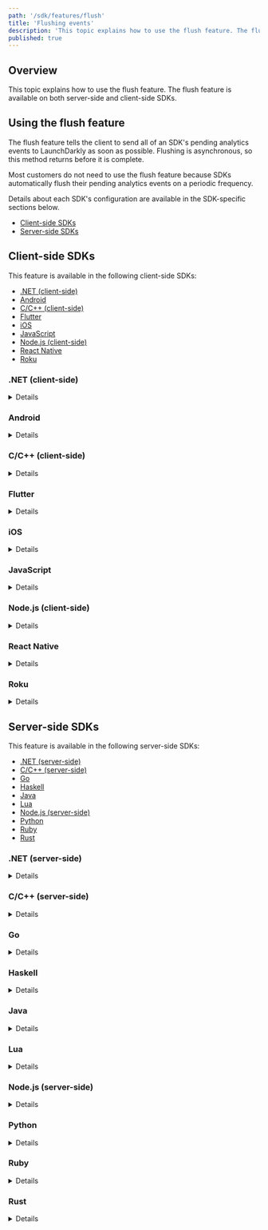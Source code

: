 ```yaml
---
path: '/sdk/features/flush'
title: 'Flushing events'
description: 'This topic explains how to use the flush feature. The flush feature is available on both server-side and client-side SDKs.'
published: true
---
```


## Overview

This topic explains how to use the flush feature. The flush feature is available on both server-side and client-side SDKs.

## Using the flush feature

The flush feature tells the client to send all of an SDK's pending analytics events to LaunchDarkly as soon as possible. Flushing is asynchronous, so this method returns before it is complete.

Most customers do not need to use the flush feature because SDKs automatically flush their pending analytics events on a periodic frequency.

Details about each SDK's configuration are available in the SDK-specific sections below.

* [Client-side SDKs](#client-side-sdks)
* [Server-side SDKs](#server-side-sdks)

## Client-side SDKs

This feature is available in the following client-side SDKs:

* [.NET (client-side)](#net-client-side)
* [Android](#android)
* [C/C++ (client-side)](#cc-client-side)
* [Flutter](#flutter)
* [iOS](#ios)
* [JavaScript](#javascript)
* [Node.js (client-side)](#nodejs-client-side)
* [React Native](#react-native)
* [Roku](#roku)

### .NET (client-side)

<Details summary="Expand .NET (client-side) code sample">

Internally, the client-side .NET SDK keeps an event buffer for `Track` and `Identify` calls. These are flushed periodically in a background thread. In some situations, such as if you're testing out the SDK in a REPL, you may want to manually call `Flush` to process events immediately.

The flush interval is configurable. If you need to change the interval, you can do so with the `Configuration` class.

To call `flush`:

<CodeTabs
  defaultValue="csharp"
  values={[
    { label: 'Example', value: 'csharp', },
  ]
}>
<CodeTabItem value="csharp">

```csharp
client.Flush();
```

</CodeTabItem>
</CodeTabs>
</Details>

### Android

<Details summary="Expand Android code sample">

The Android SDK keeps an internal event buffer for analytics calls. These are flushed periodically in a background thread. You can configure the flush interval if needed.

In some situations, such as when you test out the SDK in a simulator, you may want to manually call `flush` to request any queued events to be sent immediately. This call is non-blocking, so it returns before the events are sent.

Here's how:

<CodeTabs
  defaultValue="java"
  values={[
    { label: 'Java', value: 'java', },
    { label: 'Kotlin', value: 'kotlin' }
  ]
}>
<CodeTabItem value="java">

```java
client.flush();
```

</CodeTabItem>
<CodeTabItem value="kotlin">

```kotlin
client.flush()
```

</CodeTabItem>
</CodeTabs>

The flush interval is configurable.
</Details>

### C/C++ (client-side)

<Details summary="Expand C/C++ (server-side) code sample">

The LaunchDarkly SDK keeps an internal event buffer for analytics events. These are flushed periodically in a background thread. In some situations, for example, if you're testing out the SDK in a simulator, you may want to manually call flush to process events immediately.

<CodeTabs
  defaultValue="c"
  values={[
    { label: 'Example', value: 'c', },
  ]
}>
<CodeTabItem value="c">

```c
LDClientFlush(client);
```

</CodeTabItem>
</CodeTabs>

The flush interval is configurable. If you need to change the interval, you can do so via the configuration.
</Details>

### Flutter

<Details summary="Expand Flutter code sample">

Internally, the Flutter SDK keeps an event buffer for `track` calls. These are flushed periodically in a background thread. You can configure the flush interval if needed.

In some situations, such as when you test out the SDK in a simulator, you may want to manually call `flush` to request any queued events to be sent immediately. This call is non-blocking, so it returns before the events are sent.

To call `flush`:

<CodeTabs
  defaultValue="dart"
  values={[
    { label: 'Dart', value: 'dart', },
  ]
}>
<CodeTabItem value="dart">

```dart
await LDClient.flush();
```

</CodeTabItem>
</CodeTabs>
</Details>

### iOS

<Details summary="Expand iOS code sample">

Internally, the iOS SDK keeps an event buffer for `track` calls. These are flushed periodically in a background thread. You can configure the flush interval if needed.

In some situations, such as when you test out the SDK in a simulator, you may want to manually call `flush` to request any queued events to be sent immediately. This call is non-blocking, so it returns before the events are sent.

To call `flush`:

<CodeTabs
  defaultValue="swift"
  values={[
    { label: 'Swift', value: 'swift', },
    { label: 'Objective-C', value: 'objc', },
  ]
}>
<CodeTabItem value="swift">

```swift
LDClient.get()!.flush()

```

</CodeTabItem>
<CodeTabItem value="objc">

```objectivec
[[LDClient get] flush];
```

</CodeTabItem>
</CodeTabs>
</Details>

### JavaScript

<Details summary="Expand JavaScript code sample">

Internally, the JavaScript SDK keeps an event buffer for `track` calls. These are flushed periodically in a background thread. You can configure the flush interval if needed.

In some situations, such as when you test out the SDK in a simulator, you may want to manually call `flush` to request any queued events to be sent immediately. This call is non-blocking, so it returns before the events are sent.

This method is asynchronous. You can pass a callback or wait for the returned `Promise` to determine when all events have been flushed.

To call `flush`:

<CodeTabs
  defaultValue="js"
  values={[
    { label: 'JavaScript', value: 'js', },
    { label: 'TypeScript', value: 'ts', },
  ]
}>
<CodeTabItem value="js">

```js
client.flush();
```

</CodeTabItem>
<CodeTabItem value="ts">

```ts
client.flush();
```

</CodeTabItem>
</CodeTabs>
</Details>

### Node.js (client-side)

<Details summary="Expand Node.js (client-side) code sample">

Internally, the LaunchDarkly SDK keeps an analytics event buffer. These events are flushed periodically. In some situations, you may want to manually call `flush` to process events immediately.

This method is asynchronous. You can pass a callback or wait for the returned `Promise` to determine when all events have been flushed.

To call `flush`:

<CodeTabs
  defaultValue="js"
  values={[
    { label: 'JavaScript', value: 'js', },
  ]
}>
<CodeTabItem value="js">

```js
client.flush();

// or, with a callback:
client.flush(() => {
  console.log('flush complete');
});

// or, with a Promise:
client.flush().then(() => {
  console.log('flush complete');
});
```

</CodeTabItem>
</CodeTabs>
</Details>

### React Native

<Details summary="Expand React Native code sample">

Internally, the React Native SDK keeps an event buffer for `track` calls. These are flushed periodically in a background thread. You can configure the flush interval if needed.

In some situations, such as when you test out the SDK in a simulator, you may want to manually call `flush` to request any queued events to be sent immediately. This call is non-blocking, so it returns before the events are sent.

To call `flush`:

<CodeTabs
  defaultValue="js"
  values={[
    { label: 'JavaScript', value: 'js', },
  ]
}>
<CodeTabItem value="js">

```js
client.flush();
```

</CodeTabItem>
</CodeTabs>
</Details>

### Roku

<Details summary="Expand Roku code sample">

Internally, the Roku SDK keeps an event buffer for `track` calls. These are flushed periodically in a background thread. You can configure the flush interval if needed.

In some situations, such as when you test out the SDK in a simulator, you may want to manually call `flush` to request any queued events to be sent immediately. This call is non-blocking, so it returns before the events are sent.

To call `flush`:

<CodeTabs
  defaultValue="brightscript"
  values={[
    { label: 'BrightScript', value: 'brightscript', },
  ]
}>
<CodeTabItem value="brightscript">

```brightscript
launchDarkly.flush()

```

</CodeTabItem>
</CodeTabs>
</Details>

## Server-side SDKs

This feature is available in the following server-side SDKs:

* [.NET (server-side)](#net-server-side)
* [C/C++ (server-side)](#cc-server-side)
* [Go](#go)
* [Haskell](#haskell)
* [Java](#java)
* [Lua](#lua)
* [Node.js (server-side)](#nodejs-server-side)
* [Python](#python)
* [Ruby](#ruby)
* [Rust](#rust)

### .NET (server-side)

<Details summary="Expand .NET (server-side) code sample">

Internally, the LaunchDarkly SDK keeps an event buffer for events generated by evaluations, or by `Track` or `Identify` calls. These events are flushed periodically in a background thread. In some situations, such as if you're testing out the SDK in a REPL, you may want to manually call [`Flush`](https://launchdarkly.github.io/dotnet-server-sdk/api/LaunchDarkly.Sdk.Server.LdClient.html#LaunchDarkly_Sdk_Server_LdClient_Flush_) to process events immediately.

The flush interval is configurable. If you need to change the interval, you can do so with the `Configuration` class.

To call `flush`:

<CodeTabs
  defaultValue="csharp"
  values={[
    { label: 'Example', value: 'csharp', },
  ]
}>
<CodeTabItem value="csharp">

```csharp
client.Flush();
```

</CodeTabItem>
</CodeTabs>
</Details>

### C/C++ (server-side)

<Details summary="Expand C/C++ (server-side) code sample">

The LaunchDarkly SDK keeps an internal event buffer for analytics events. These are flushed periodically in a background thread. In some situations, such as if you're testing out the SDK in a simulator, you may want to manually call flush to process events immediately.

This function will not block, but instead initiate a flush operation in the background. The flush interval is configurable. If you need to change the interval, you can do so with the configuration.

Here's how:

<CodeTabs
  defaultValue="c"
  values={[
    { label: 'Example', value: 'c', },
  ]
}>
<CodeTabItem value="c">

```c
LDClientFlush(client);
```

</CodeTabItem>
</CodeTabs>
</Details>

### Go

<Details summary="Expand Go code sample">

Internally, the LaunchDarkly SDK keeps an event buffer for the analytics events that are produced by calling the `...Variation` or `...VariationDetail` methods, the `Track...` methods, or `Identify`. These are flushed periodically in a background thread. In some situations, you may want to manually call [`Flush`](https://pkg.go.dev/gopkg.in/launchdarkly/go-server-sdk.v5#LDClient.Flush) to process events immediately.

The flush interval is configurable. If you need to change the interval, you can do so by making a custom client configuration.

Here's how:

<CodeTabs
  defaultValue="go"
  values={[
    { label: 'Go', value: 'go', },
  ]
}>
<CodeTabItem value="go">

```go
client.Flush();
```

</CodeTabItem>
</CodeTabs>
</Details>

### Haskell

<Details summary="Expand Haskell code sample">

The LaunchDarkly SDK keeps an internal event buffer for analytics events. These events are flushed periodically in a background thread. In some situations, such as if you're testing the SDK in a simulator, you may want to manually call flush to process events immediately.

This function will not block, but instead initiate a flush operation in the background. The flush interval is configurable. If you need to change the interval, you can do so with the configuration.

Here's how:

<CodeTabs
  defaultValue="haskell"
  values={[
    { label: 'Haskell', value: 'haskell', },
  ]
}>
<CodeTabItem value="haskell">

```haskell
flushEvents client
```

</CodeTabItem>
</CodeTabs>
</Details>

### Java

<Details summary="Expand Java code sample">

Internally, the LaunchDarkly SDK keeps an event buffer for `track` and `identify` calls. These are flushed periodically in a background thread. In some situations, such as if you're testing out the SDK in a REPL, you may want to manually call [`flush`](http://launchdarkly.github.io/java-server-sdk/com/launchdarkly/sdk/server/LDClient.html#flush--) to process events immediately.

The flush interval is configurable. If you need to change the interval, you can do so with `LDConfig.Builder` and [`Components.sendEvents()`](http://launchdarkly.github.io/java-server-sdk/com/launchdarkly/sdk/server/integrations/EventProcessorBuilder.html).

Here's how:

<CodeTabs
  defaultValue="java"
  values={[
    { label: 'Java', value: 'java', },
  ]
}>
<CodeTabItem value="java">

```java
client.flush();
```

</CodeTabItem>
</CodeTabs>
</Details>

### Lua

<Details summary="Expand Lua code sample">

The LaunchDarkly SDK keeps an internal event buffer for analytics events. These are flushed periodically in a background thread. In some situations, such as if you're testing out the SDK in a simulator, you may want to manually call flush to process events immediately.

This function will not block, but instead initiate a flush operation in the background. The flush interval is configurable. If you need to change the interval, you can do so via the configuration.

Here's how:

<CodeTabs
  defaultValue="lua"
  values={[
    { label: 'Lua', value: 'lua', },
  ]
}>
<CodeTabItem value="lua">

```lua
client:flush()
```

</CodeTabItem>
</CodeTabs>
</Details>

### Node.js (server-side)

<Details summary="Expand Node.js (server-side) code sample">

Internally, the LaunchDarkly SDK keeps an event buffer for `track` and `identify` calls. These are flushed periodically in a background thread. In some situations, such as if you're testing out the SDK in a REPL, you may want to manually call `flush` to process events immediately.

The flush interval is configurable. If you need to change the interval, you can do so when configuring your client instance.

Here's how:

<CodeTabs
  defaultValue="js"
  values={[
    { label: 'Node.js', value: 'js', },
  ]
}>
<CodeTabItem value="js">

```js
client.flush();
```

</CodeTabItem>
</CodeTabs>
</Details>

### Python

<Details summary="Expand Python code sample">

Internally, the LaunchDarkly SDK keeps an event buffer for `variation`, `track`, and `identify` calls. These are flushed periodically in a background thread. In some situations, such as if you're testing out the SDK in a REPL, you may want to manually call `flush` to process events immediately. Otherwise Python may close before flushing the event buffer and your user changes and tracks will not be lost.

The flush interval is configurable. If you need to change the interval, you can do so when you configure your client instance.

Here's how:

<CodeTabs
  defaultValue="py"
  values={[
    { label: 'Python', value: 'py', },
  ]
}>
<CodeTabItem value="py">

```py
ldclient.get().flush()
```

</CodeTabItem>
</CodeTabs>
</Details>

### Ruby

<Details summary="Expand Ruby code sample">

Internally, the LaunchDarkly SDK keeps an event buffer for `track` and `identify` calls. These are flushed periodically in a background thread. In some situations, such as if you're testing out the SDK in a REPL, you may want to manually call `flush` to process events immediately.

The flush interval is configurable. If you need to change the interval, you can do so you configure your client instance.

Here's how:

<CodeTabs
  defaultValue="ruby"
  values={[
    { label: 'Ruby', value: 'ruby', },
  ]
}>
<CodeTabItem value="ruby">

```ruby
client.flush
```

</CodeTabItem>
</CodeTabs>
</Details>

### Rust

<Details summary="Expand Rust code sample">

Internally, the LaunchDarkly SDK keeps an event buffer for the analytics events that are produced by calling the `variation` or `variation_detail` methods, the `track` methods, or `identify`. These are flushed periodically in a background thread. In some situations, you may want to manually call [`flush`](https://docs.rs/launchdarkly-server-sdk/latest/launchdarkly_server_sdk/struct.Client.html#method.flush) to process events immediately.

The flush interval is configurable. If you need to change the interval, you can do so by making a custom client configuration.

Here's how:

<CodeTabs
  defaultValue="rust"
  values={[
    { label: 'Rust', value: 'rust', },
  ]
}>
<CodeTabItem value="rust">

```rust
let result = client.flush();
```

</CodeTabItem>
</CodeTabs>
</Details>
